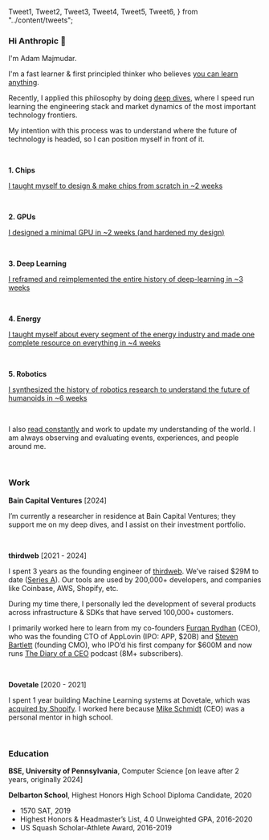   Tweet1,
  Tweet2,
  Tweet3,
  Tweet4,
  Tweet5,
  Tweet6,
} from "../content/tweets";

### Hi Anthropic 👋

I'm Adam Majmudar.

I'm a fast learner & first principled thinker who believes [you can learn anything](https://x.com/MajmudarAdam/status/1815467430770315388).

<Tweet1 />

Recently, I applied this philosophy by doing [deep dives](/deep-dives), where I speed run learning the engineering stack and market dynamics of the most important technology frontiers.

My intention with this process was to understand where the future of technology is headed, so I can position myself in front of it.

<br />

**1. Chips**

[I taught myself to design & make chips from scratch in ~2 weeks](https://x.com/MajmudarAdam/status/1778235769150423121)

<Tweet2 />

<br />

**2. GPUs**

[I designed a minimal GPU in ~2 weeks (and hardened my design)](https://x.com/MajmudarAdam/status/1783304235909877846)

<Tweet3 />

<Repo
  slug="adam-maj/tiny-gpu"
  description="A minimal GPU design in Verilog to learn how GPUs work from the ground up"
/>

<br />

**3. Deep Learning**

[I reframed and reimplemented the entire history of deep-learning in ~3 weeks](https://x.com/MajmudarAdam/status/1794190796411027791)

<Tweet4 />

<Repo
  slug="adam-maj/deep-learning"
  description="A deep-dive on the entire history of deep-learning"
/>

<br />

**4. Energy**

[I taught myself about every segment of the energy industry and made one complete resource on everything in ~4 weeks](https://energyandhumanity.com/)

<Tweet5 />

<br />

**5. Robotics**

[I synthesized the history of robotics research to understand the future of humanoids in ~6 weeks](https://github.com/adam-maj/robotics)

<Tweet6 />

<Repo
  slug="adam-maj/robotics"
  description="A deep dive on the history of robotics and the future of humanoids"
/>

<br />

I also [read constantly](/reading) and work to update my understanding of the world. I am always observing and evaluating events, experiences, and people around me.

<br />

### Work

**Bain Capital Ventures** [2024]

I’m currently a researcher in residence at Bain Capital Ventures; they support me on my deep dives, and I assist on their investment portfolio.

<br />

**thirdweb** [2021 - 2024]

I spent 3 years as the founding engineer of [thirdweb](https://x.com/thirdweb). We’ve raised $29M to date ([Series A](https://techcrunch.com/2022/08/24/thirdweb-raises-24m-at-a-160m-valuation-from-haun-ventures-shopify-and-coinbase-for-its-web3-development-kit/?guccounter=1&guce_referrer=aHR0cHM6Ly93d3cuZ29vZ2xlLmNvbS8&guce_referrer_sig=AQAAAHS2V8ediUoiamWRhr4JfkQ6wzxqTsCP5Z33rw09WZofRjI3-AFtkJ1jdylY5yESVBaudAiON0oTWlJMDybVqylTybVoH8U1PIXQlvn_77HgcpvwuaRHONpkBAsXM-WNFm6ZwqFgzUKWhZVqUP8TYJuNwdGIHcDFj4oyc12pXdWM)). Our tools are used by 200,000+ developers, and companies like Coinbase, AWS, Shopify, etc.

During my time there, I personally led the development of several products across infrastructure & SDKs that have served 100,000+ customers.

I primarily worked here to learn from my co-founders [Furqan Rydhan](https://x.com/FurqanR) (CEO), who was the founding CTO of AppLovin (IPO: APP, $20B) and [Steven Bartlett](https://x.com/StevenBartlett) (founding CMO), who IPO’d his first company for $600M and now runs [The Diary of a CEO](https://www.youtube.com/@TheDiaryOfACEO) podcast (8M+ subscribers).

<br />

**Dovetale** [2020 - 2021]

I spent 1 year building Machine Learning systems at Dovetale, which was [acquired by Shopify](https://www.shopify.com/collabs/find-brands). I worked here because [Mike Schmidt](https://www.linkedin.com/in/mikenschmidt/) (CEO) was a personal mentor in high school.

<br />

### Education

**BSE, University of Pennsylvania**, Computer Science [on leave after 2 years, originally 2024]

**Delbarton School**, Highest Honors High School Diploma Candidate, 2020

- 1570 SAT, 2019
- Highest Honors & Headmaster’s List, 4.0 Unweighted GPA, 2016-2020
- US Squash Scholar-Athlete Award, 2016-2019
